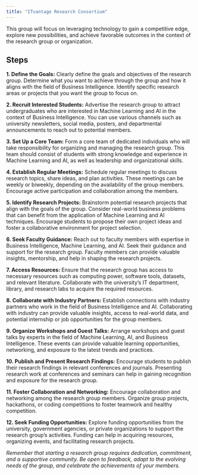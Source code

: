 ```yaml
---
title: "ITvantage Research Consortium"
---
```


This group will focus on leveraging technology to gain a competitive edge, explore new possibilities, and achieve favorable outcomes in the context of the research group or organization.

## Steps

**1. Define the Goals:** Clearly define the goals and objectives of the research group. Determine what you want to achieve through the group and how it aligns with the field of Business Intelligence. Identify specific research areas or projects that you want the group to focus on.

**2. Recruit Interested Students:** Advertise the research group to attract undergraduates who are interested in Machine Learning and AI in the context of Business Intelligence. You can use various channels such as university newsletters, social media, posters, and departmental announcements to reach out to potential members.

**3. Set Up a Core Team:** Form a core team of dedicated individuals who will take responsibility for organizing and managing the research group. This team should consist of students with strong knowledge and experience in Machine Learning and AI, as well as leadership and organizational skills.

**4. Establish Regular Meetings:** Schedule regular meetings to discuss research topics, share ideas, and plan activities. These meetings can be weekly or biweekly, depending on the availability of the group members. Encourage active participation and collaboration among the members.

**5. Identify Research Projects:** Brainstorm potential research projects that align with the goals of the group. Consider real-world business problems that can benefit from the application of Machine Learning and AI techniques. Encourage students to propose their own project ideas and foster a collaborative environment for project selection.

**6. Seek Faculty Guidance:** Reach out to faculty members with expertise in Business Intelligence, Machine Learning, and AI. Seek their guidance and support for the research group. Faculty members can provide valuable insights, mentorship, and help in shaping the research projects.

**7. Access Resources:** Ensure that the research group has access to necessary resources such as computing power, software tools, datasets, and relevant literature. Collaborate with the university's IT department, library, and research labs to acquire the required resources.

**8. Collaborate with Industry Partners:** Establish connections with industry partners who work in the field of Business Intelligence and AI. Collaborating with industry can provide valuable insights, access to real-world data, and potential internship or job opportunities for the group members.

**9. Organize Workshops and Guest Talks:** Arrange workshops and guest talks by experts in the field of Machine Learning, AI, and Business Intelligence. These events can provide valuable learning opportunities, networking, and exposure to the latest trends and practices.

**10. Publish and Present Research Findings:** Encourage students to publish their research findings in relevant conferences and journals. Presenting research work at conferences and seminars can help in gaining recognition and exposure for the research group.

**11. Foster Collaboration and Networking:** Encourage collaboration and networking among the research group members. Organize group projects, hackathons, or coding competitions to foster teamwork and healthy competition.

**12. Seek Funding Opportunities:** Explore funding opportunities from the university, government agencies, or private organizations to support the research group's activities. Funding can help in acquiring resources, organizing events, and facilitating research projects.

*Remember that starting a research group requires dedication, commitment, and a supportive community. Be open to feedback, adapt to the evolving needs of the group, and celebrate the achievements of your members.*
